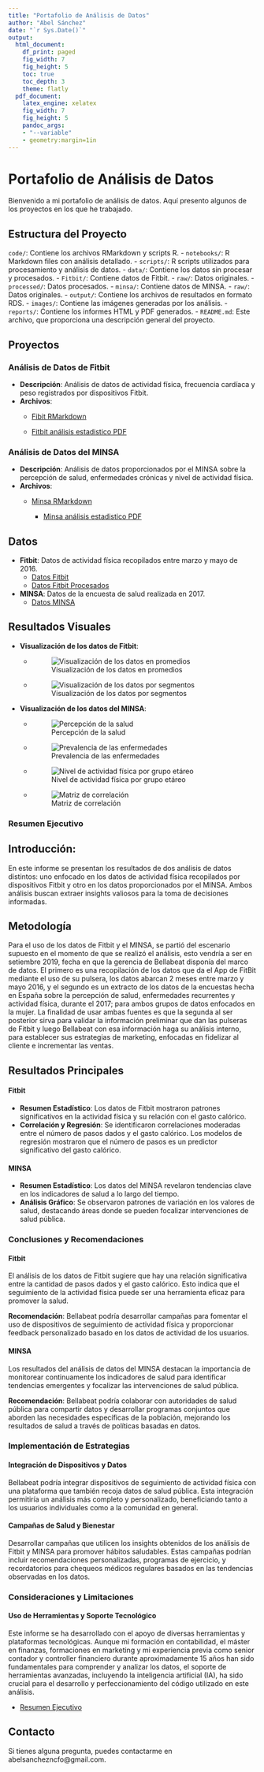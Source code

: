 ```yaml
---
title: "Portafolio de Análisis de Datos"
author: "Abel Sánchez"
date: "`r Sys.Date()`"
output: 
  html_document:
    df_print: paged
    fig_width: 7
    fig_height: 5
    toc: true
    toc_depth: 3
    theme: flatly
  pdf_document:
    latex_engine: xelatex
    fig_width: 7
    fig_height: 5
    pandoc_args:
    - "--variable"
    - geometry:margin=1in
---
```


# Portafolio de Análisis de Datos

Bienvenido a mi portafolio de análisis de datos. Aquí presento algunos de los proyectos en los que he trabajado.

## Estructura del Proyecto

`code/`: Contiene los archivos RMarkdown y scripts R.
  - `notebooks/`: R Markdown files con análisis detallado.
  - `scripts/`: R scripts utilizados para procesamiento y análisis de datos.
- `data/`: Contiene los datos sin procesar y procesados.
  - `Fitbit/`: Contiene datos de Fitbit.
    - `raw/`: Datos originales.
    - `processed/`: Datos procesados.
  - `minsa/`: Contiene datos de MINSA.
    - `raw/`: Datos originales.
    - `output/`: Contiene los archivos de resultados en formato RDS.
- `images/`: Contiene las imágenes generadas por los análisis.
- `reports/`: Contiene los informes HTML y PDF generados.
- `README.md`: Este archivo, que proporciona una descripción general del proyecto.


## Proyectos

### Análisis de Datos de Fitbit

- **Descripción**: Análisis de datos de actividad física, frecuencia cardíaca y peso registrados por dispositivos Fitbit.
- **Archivos**:
  -  [Fibit RMarkdown](./Abesan7411/Abesan7411.github.io/code/notebooks/fitbit_correlacion_y_regresion.Rmd)

    - [Fitbit análisis estadistico PDF](./Abesan7411/Abesan7411.github.io/report/fitbit_correlacion_y_regresion.pdf)

### Análisis de Datos del MINSA

- **Descripción**: Análisis de datos proporcionados por el MINSA sobre la percepción de salud, enfermedades crónicas y nivel de actividad física.
- **Archivos**:
  - [Minsa RMarkdown](./Abesan7411/Abesan7411.github.io/code/notebooks/minsa_analisis_correlacion.Rmd)

    - [Minsa análisis estadistico PDF](./Abesan7411/Abesan7411.github.io/report/minsa_analisis_correlacions.pdf)


## Datos

- **Fitbit**: Datos de actividad física recopilados entre marzo y mayo de 2016.
  - [Datos Fitbit](./Abesan7411/Abesan7411.github.io/data/Fitbit/raw/)
  - [Datos Fitbit Procesados](.Abesan7411/Abesan7411.github.io/data/Fitbit/Processed_Files/)
- **MINSA**: Datos de la encuesta de salud realizada en 2017.
  - [Datos MINSA](.Abesan7411/Abesan7411.github.io/data/minsa/raw/)

 
## Resultados Visuales

- **Visualización de los datos de Fitbit**:
  - ![Visualización de los datos en promedios](images/visualizacion_integrada_pasos_peso_cardio_calorias.png)
  - ![Visualización de los datos por segmentos](images/vis_int_segm_pasos_peso_cardio_caloria.png)

- **Visualización de los datos del MINSA**:
  - ![Percepción de la salud](images/nivel_percepcion_salud_graf.png)
  - ![Prevalencia de las enfermedades](images/prevalencia_enfermedades_graf.png)
  - ![Nivel de actividad física por grupo etáreo](images/nivel_actividad_fisica.png)
  - ![Matriz de correlación](images/matriz_correlacion_percepcion_enfermedad_actividad.png)

### Resumen Ejecutivo

## Introducción:
En este informe se presentan los resultados de dos análisis de datos distintos: uno enfocado en los datos de actividad física recopilados por dispositivos Fitbit y otro en los datos proporcionados por el MINSA. Ambos análisis buscan extraer insights valiosos para la toma de decisiones informadas.

## Metodología
Para el uso de los datos de Fitbit y el MINSA, se partió del escenario supuesto en el momento de que se realizó el análisis, esto vendría a ser en setiembre 2019, fecha en que la gerencia de Bellabeat disponía del marco de datos. El primero es una recopilación de los datos que da el App de FitBit mediante el uso de su pulsera, los datos abarcan 2 meses entre marzo y mayo 2016, y el segundo es un extracto de los datos de la encuestas hecha en España sobre la percepción de salud, enfermedades recurrentes y actividad física, durante el 2017; para ambos grupos de datos enfocados en la mujer. La finalidad de usar ambas fuentes es que la segunda al ser posterior sirva para validar la información preliminar que dan las pulseras de Fitbit y luego Bellabeat con esa información haga su análisis interno, para establecer sus estrategias de marketing, enfocadas en fidelizar al cliente e incrementar las ventas.

## Resultados Principales

#### Fitbit

- **Resumen Estadístico**: Los datos de Fitbit mostraron patrones significativos en la actividad física y su relación con el gasto calórico.
- **Correlación y Regresión**: Se identificaron correlaciones moderadas entre el número de pasos dados y el gasto calórico. Los modelos de regresión mostraron que el número de pasos es un predictor significativo del gasto calórico.

#### MINSA

- **Resumen Estadístico**: Los datos del MINSA revelaron tendencias clave en los indicadores de salud a lo largo del tiempo.
- **Análisis Gráfico**: Se observaron patrones de variación en los valores de salud, destacando áreas donde se pueden focalizar intervenciones de salud pública.

### Conclusiones y Recomendaciones

#### Fitbit
El análisis de los datos de Fitbit sugiere que hay una relación significativa entre la cantidad de pasos dados y el gasto calórico. Esto indica que el seguimiento de la actividad física puede ser una herramienta eficaz para promover la salud.

**Recomendación**: Bellabeat podría desarrollar campañas para fomentar el uso de dispositivos de seguimiento de actividad física y proporcionar feedback personalizado basado en los datos de actividad de los usuarios.

#### MINSA
Los resultados del análisis de datos del MINSA destacan la importancia de monitorear continuamente los indicadores de salud para identificar tendencias emergentes y focalizar las intervenciones de salud pública. 

**Recomendación**: Bellabeat podría colaborar con autoridades de salud pública para compartir datos y desarrollar programas conjuntos que aborden las necesidades específicas de la población, mejorando los resultados de salud a través de políticas basadas en datos.

### Implementación de Estrategias

#### Integración de Dispositivos y Datos
Bellabeat podría integrar dispositivos de seguimiento de actividad física con una plataforma que también recoja datos de salud pública. Esta integración permitiría un análisis más completo y personalizado, beneficiando tanto a los usuarios individuales como a la comunidad en general.

#### Campañas de Salud y Bienestar
Desarrollar campañas que utilicen los insights obtenidos de los análisis de Fitbit y MINSA para promover hábitos saludables. Estas campañas podrían incluir recomendaciones personalizadas, programas de ejercicio, y recordatorios para chequeos médicos regulares basados en las tendencias observadas en los datos.

### Consideraciones y Limitaciones

#### Uso de Herramientas y Soporte Tecnológico
Este informe se ha desarrollado con el apoyo de diversas herramientas y plataformas tecnológicas. Aunque mi formación en contabilidad, el máster en finanzas, formaciones en marketing y mi experiencia previa como senior contador y controller financiero durante aproximadamente 15 años han sido fundamentales para comprender y analizar los datos, el soporte de herramientas avanzadas, incluyendo la inteligencia artificial (IA), ha sido crucial para el desarrollo y perfeccionamiento del código utilizado en este análisis.



- [Resumen Ejecutivo](./Abesan7411/Abesan7411.github.io/report/Resumen_ejecutivo_caso_Bellabeat_2019_final.pdf)



## Contacto

Si tienes alguna pregunta, puedes contactarme en abelsanchezncfo@gmail.com.